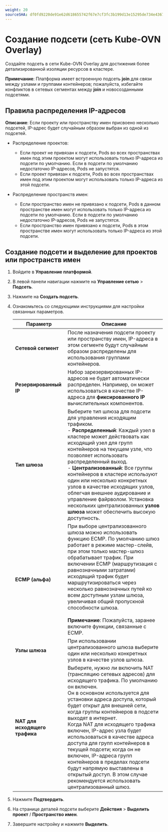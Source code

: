 ```yaml
---
weight: 20
sourceSHA: df0fd9220de91e62d618655742f67e7cf3fc3b199d13e15295de734e4367386f
---
```


# Создание подсети (сеть Kube-OVN Overlay)

Создайте подсеть в сети Kube-OVN Overlay для достижения более детализированной изоляции ресурсов в кластере.

**Примечание**: Платформа имеет встроенную подсеть **join** для связи между узлами и группами контейнеров; пожалуйста, избегайте конфликтов в сетевых сегментах между **join** и новосозданными подсетями.

## Правила распределения IP-адресов

**Описание**: Если проекту или пространству имен присвоено несколько подсетей, IP-адрес будет случайным образом выбран из одной из подсетей.

- Распределение проектов:

  - Если проект не привязан к подсети, Pods во всех пространствах имен под этим проектом могут использовать только IP-адреса из подсети по умолчанию. Если в подсети по умолчанию недостаточно IP-адресов, Pods не запустятся.
  - Если проект привязан к подсети, Pods во всех пространствах имен под этим проектом могут использовать только IP-адреса из этой подсети.

- Распределение пространств имен:

  - Если пространство имен не привязано к подсети, Pods в данном пространстве имен могут использовать только IP-адреса из подсети по умолчанию. Если в подсети по умолчанию недостаточно IP-адресов, Pods не запустятся.
  - Если пространство имен привязано к подсети, Pods в этом пространстве имен могут использовать только IP-адреса из этой подсети.

## Создание подсети и выделение для проектов или пространств имен

1. Войдите в **Управление платформой**.

2. В левой панели навигации нажмите на **Управление сетью** > **Подсеть**.

3. Нажмите на **Создать подсеть**.

4. Ознакомьтесь со следующими инструкциями для настройки связанных параметров.

   | Параметр                | Описание                                                                                                                                                                                                                                                                                                                                                                                                                                                                                                                                                                       |
   | ------------------------ | --------------------------------------------------------------------------------------------------------------------------------------------------------------------------------------------------------------------------------------------------------------------------------------------------------------------------------------------------------------------------------------------------------------------------------------------------------------------------------------------------------------------------------------------------------------------------------- |
   | **Сетевой сегмент**      | После назначения подсети проекту или пространству имен, IP-адреса в этом сегменте будут случайным образом распределены для использования группами контейнеров.                                                                                                                                                                                                                                                                                                                                                                                                                                           |
   | **Резервированный IP**          | Набор зарезервированных IP-адресов не будет автоматически распределен. Например, он может использоваться в качестве IP-адреса для **фиксированного IP** вычислительных компонентов.                                                                                                                                                                                                                                                                                                                                                                                                                                    |
   | **Тип шлюза**         | Выберите тип шлюза для подсети для управления исходящим трафиком. <br />- **Распределенный**: Каждый узел в кластере может действовать как исходящий узел для групп контейнеров на текущем узле, что позволяет использовать распределенный выход. <br />- **Централизованный**: Все группы контейнеров в кластере используют один или несколько конкретных узлов в качестве исходящих узлов, облегчая внешнее аудирование и управление файрволом. Установка нескольких централизованных **узлов шлюза** может обеспечить высокую доступность.                                                                                                 |
   | **ECMP (альфа)**         | При выборе централизованного шлюза можно использовать функцию ECMP. По умолчанию шлюз работает в режиме мастер-слейв, при этом только мастер-шлюз обрабатывает трафик. При включении ECMP (маршрутизация с равнозначными затратами) исходящий трафик будет маршрутизироваться через несколько равнозначных путей ко всем доступным узлам шлюза, увеличивая общий пропускной способности шлюза. <br /><br />**Примечание**: Пожалуйста, заранее включите функции, связанные с ECMP.                                                                                                                 |
   | **Узлы шлюза**       | При использовании централизованного шлюза выберите один или несколько конкретных узлов в качестве узлов шлюза.                                                                                                                                                                                                                                                                                                                                                                                                                                                                                         |
   | **NAT для исходящего трафика** | Выберите, нужно ли включить NAT (трансляцию сетевых адресов) для исходящего трафика. По умолчанию он включен. <br />Он в основном используется для установки адреса доступа, который будет открыт для внешней сети, когда группы контейнеров в подсети выходят в интернет. <br />Когда NAT для исходящего трафика включен, IP-адрес узла будет использоваться в качестве адреса доступа для групп контейнеров в текущей подсети; когда он не включен, IP-адреса групп контейнеров в пределах подсети будут напрямую выставлены в открытый доступ. В этом случае рекомендуется использовать централизованный шлюз. |

5. Нажмите **Подтвердить**.

6. На странице деталей подсети выберите **Действия** > **Выделить проект** / **Пространство имен**.

7. Завершите настройку и нажмите **Выделить**.
